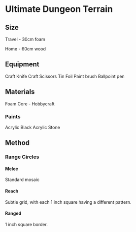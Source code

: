 # Ultimate Dungeon Terrain

## Size

Travel - 30cm foam

Home - 60cm wood

## Equipment

Craft Knife
Craft Scissors
Tin Foil
Paint brush
Ballpoint pen

## Materials

Foam Core - Hobbycraft

### Paints

Acrylic Black
Acrylic Stone

## Method

### Range Circles

#### Melee

Standard mosaic

#### Reach

Subtle grid, with each 1 inch square having a different pattern.

#### Ranged

1 inch square border.
